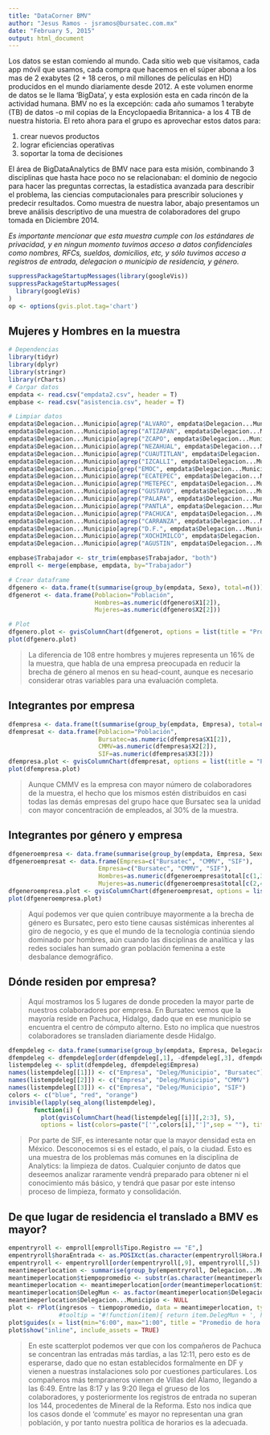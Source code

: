 ```yaml
---
title: "DataCorner BMV"
author: "Jesus Ramos - jsramos@bursatec.com.mx"
date: "February 5, 2015"
output: html_document
---
```

Los datos se estan comiendo al mundo. Cada sitio web que visitamos, cada app móvil que usamos, cada compra que hacemos en el súper abona a los mas de 2 exabytes (2 + 18 ceros, o mil millones de películas en HD) producidos en el mundo diariamente desde 2012. A este volumen enorme de datos se le llama 'BigData', y esta explosión esta en cada rincón de la actividad humana. BMV no es la excepción: cada año sumamos 1 terabyte (TB) de datos -o mil copias de la Encyclopaedia Britannica- a los 4 TB de nuestra historia. El reto ahora para el grupo es aprovechar estos datos para:

1. crear nuevos productos
2. lograr eficiencias operativas
3. soportar la toma de decisiones

El área de BigDataAnalytics de BMV nace para esta misión, combinando 3 disciplinas que hasta hace poco no se relacionaban: el dominio de negocio para hacer las preguntas correctas, la estadística avanzada para describir el problema, las ciencias computacionales para prescribir soluciones y predecir resultados. Como muestra de nuestra labor, abajo presentamos un breve análisis descriptivo de una muestra de colaboradores del grupo tomada en Diciembre 2014. 

*Es importante mencionar que esta muestra cumple con los estándares de privacidad, y en ningun momento tuvimos acceso a datos confidenciales como nombres, RFCs, sueldos, domicilios, etc, y sólo tuvimos acceso a registros de entrada, delegacion o municipio de residencia, y género.*

```r
suppressPackageStartupMessages(library(googleVis))
suppressPackageStartupMessages(
  library(googleVis)
)
op <- options(gvis.plot.tag='chart')
```

## Mujeres y Hombres en la muestra
```r
# Dependencias
library(tidyr)
library(dplyr)
library(stringr)
library(rCharts)
# Cargar datos
empdata <- read.csv("empdata2.csv", header = T)
empbase <- read.csv("asistencia.csv", header = T)

# Limpiar datos
empdata$Delegacion...Municipio[agrep("ALVARO", empdata$Delegacion...Municipio)] <- "ALVAROOBREGON"
empdata$Delegacion...Municipio[agrep("ATIZAPAN", empdata$Delegacion...Municipio)] <- "ATIZAPAN"
empdata$Delegacion...Municipio[agrep("ZCAPO", empdata$Delegacion...Municipio)] <- "AZCAPOTZALCO"
empdata$Delegacion...Municipio[agrep("NEZAHUAL", empdata$Delegacion...Municipio)] <- "NEZAHUALCOYOTL"
empdata$Delegacion...Municipio[agrep("CUAUTITLAN", empdata$Delegacion...Municipio)] <- "CUAUTITLAN"
empdata$Delegacion...Municipio[agrep("IZCALLI", empdata$Delegacion...Municipio)] <- "CUAUTITLAN"
empdata$Delegacion...Municipio[grep("EMOC", empdata$Delegacion...Municipio)] <- "CUAUHTEMOC"
empdata$Delegacion...Municipio[agrep("ECATEPEC", empdata$Delegacion...Municipio)] <- "ECATEPEC"
empdata$Delegacion...Municipio[agrep("METEPEC", empdata$Delegacion...Municipio)] <- "METEPEC"
empdata$Delegacion...Municipio[agrep("GUSTAVO", empdata$Delegacion...Municipio)] <- "GUSTAVOAMADERO"
empdata$Delegacion...Municipio[agrep("PALAPA", empdata$Delegacion...Municipio)] <- "IZTAPALAPA"
empdata$Delegacion...Municipio[agrep("PANTLA", empdata$Delegacion...Municipio)] <- "TLALNEPANTLA"
empdata$Delegacion...Municipio[agrep("PACHUCA", empdata$Delegacion...Municipio)] <- "PACHUCA"
empdata$Delegacion...Municipio[agrep("CARRANZA", empdata$Delegacion...Municipio)] <- "VENUSTIANOCARRANZA"
empdata$Delegacion...Municipio[agrep("D.F.", empdata$Delegacion...Municipio)] <- "DISTRITOFEDERAL"
empdata$Delegacion...Municipio[agrep("XOCHIMILCO", empdata$Delegacion...Municipio)] <- "XOCHIMILCO"
empdata$Delegacion...Municipio[agrep("AGUSTIN", empdata$Delegacion...Municipio)] <- "SANAGUSTIN"

empbase$Trabajador <- str_trim(empbase$Trabajador, "both")
emproll <- merge(empbase, empdata, by="Trabajador")

# Crear dataframe
dfgenero <- data.frame(t(summarise(group_by(empdata, Sexo), total=n())), stringsAsFactors = F)
dfgenerot <- data.frame(Poblacion="Población", 
                        Hombres=as.numeric(dfgenero$X1[2]), 
                        Mujeres=as.numeric(dfgenero$X2[2]))

# Plot
dfgenero.plot <- gvisColumnChart(dfgenerot, options = list(title = "Proporción de Género en BMV"))
plot(dfgenero.plot)

```
> La diferencia de 108 entre hombres y mujeres representa un 16% de la muestra, que habla de una empresa preocupada en reducir la brecha de género al menos en su head-count, aunque es necesario considerar otras variables para una evaluación completa.

## Integrantes por empresa
```r
dfempresa <- data.frame(t(summarise(group_by(empdata, Empresa), total=n())), stringsAsFactors = F)
dfempresat <- data.frame(Poblacion="Población", 
                         Bursatec=as.numeric(dfempresa$X1[2]), 
                         CMMV=as.numeric(dfempresa$X2[2]), 
                         SIF=as.numeric(dfempresa$X3[2]))
dfempresa.plot <- gvisColumnChart(dfempresat, options = list(title = "Proporción de colaboradores por empresa"))
plot(dfempresa.plot)
```
> Aunque CMMV es la empresa con mayor número de colaboradores de la muestra, el hecho que los mismos estén distribuidos en casi todas las demás empresas del grupo hace que Bursatec sea la unidad con mayor concentración de empleados, al 30% de la muestra.

## Integrantes por género y empresa
```r
dfgeneroempresa <- data.frame(summarise(group_by(empdata, Empresa, Sexo), total=n()), stringsAsFactors = F)
dfgeneroempresat <- data.frame(Empresa=c("Bursatec", "CMMV", "SIF"), 
                         Empresa=c("Bursatec", "CMMV", "SIF"), 
                         Hombres=as.numeric(dfgeneroempresa$total[c(1,3,5)]),
                         Mujeres=as.numeric(dfgeneroempresa$total[c(2,4,6)]))
dfgeneroempresa.plot <- gvisColumnChart(dfgeneroempresat, options = list(title = "Proporción de colaboradores por genero por empresa"))
plot(dfgeneroempresa.plot)
```
> Aquí podemos ver que quien contribuye mayormente a la brecha de género es Bursatec, pero esto tiene causas sistémicas inherentes al giro de negocio, y es que el mundo de la tecnología continúa siendo dominado por hombres, aún cuando las disciplinas de analítica y las redes sociales han sumado gran población femenina a este desbalance demográfico.

## Dónde residen por empresa?
> Aquí mostramos los 5 lugares de donde proceden la mayor parte de nuestros colaboradores por empresa. En Bursatec vemos que la mayoría reside en Pachuca, Hidalgo, dado que en ese municipio se encuentra el centro de cómputo alterno. Esto no implica que nuestros colaboradores se transladen diariamente desde Hidalgo.

```r
dfempdeleg <- data.frame(summarise(group_by(empdata, Empresa, Delegacion...Municipio), total=n()), stringsAsFactors = F)
dfempdeleg <- dfempdeleg[order(dfempdeleg[,1], -dfempdeleg[,3], dfempdeleg[,2]), ]
listempdeleg <- split(dfempdeleg, dfempdeleg$Empresa)
names(listempdeleg[[1]]) <- c("Empresa", "Deleg/Municipio", "Bursatec")
names(listempdeleg[[2]]) <- c("Empresa", "Deleg/Municipio", "CMMV")
names(listempdeleg[[3]]) <- c("Empresa", "Deleg/Municipio", "SIF")
colors <- c("blue", "red", "orange")
invisible(lapply(seq_along(listempdeleg), 
       function(i) {
         plot(gvisColumnChart(head(listempdeleg[[i]][,2:3], 5), 
         options = list(colors=paste("['",colors[i],"']",sep = ""), title = paste("Delegaciones y municipios donde habitan nuestros colaboradores de", names(listempdeleg[[i]][3])))))}))
```
> Por parte de SIF, es interesante notar que la mayor densidad esta en México. Desconocemos si es el estado, el país, o la ciudad. Esto es una muestra de los problemas más comunes en la disciplina de Analytics: la limpieza de datos. Cualquier conjunto de datos que deseemos analizar raramente vendrá preparado para obtener ni el conocimiento más básico, y tendrá que pasar por este intenso proceso de limpieza, formato y consolidación.

## De que lugar de residencia el translado a BMV es mayor?
```r
empentryroll <- emproll[emproll$Tipo.Registro == "E",]
empentryroll$horaEntrada <- as.POSIXct(as.character(empentryroll$Hora.Reg), format="%H:%M")
empentryroll <- empentryroll[order(empentryroll[,9], empentryroll[,5]), ]
meantimeperlocation <- summarise(group_by(empentryroll, Delegacion...Municipio), tiempopromedio=mean(horaEntrada), ingresos=n())
meantimeperlocation$tiempopromedio <- substr(as.character(meantimeperlocation$tiempopromedio), 12, 19)
meantimeperlocation <- meantimeperlocation[order(meantimeperlocation$tiempopromedio), ]
meantimeperlocation$DelegMun <- as.factor(meantimeperlocation$Delegacion...Municipio)
meantimeperlocation$Delegacion...Municipio <- NULL
plot <- rPlot(ingresos ~ tiempopromedio, data = meantimeperlocation, type = "point", color = "DelegMun")
              #tooltip = "#!function(item){ return item.DelegMun + ', hora llegada prom: ' + item.tiempopromedio + ', ingresos: ' + item.ingresos}!#")
plot$guides(x = list(min="6:00", max="1:00", title = "Promedio de hora de entrada"), y = list(min=-1, max=1000,title="Registros de entrada"))
plot$show("inline", include_assets = TRUE)
```
> En este scatterplot podemos ver que con los compañeros de Pachuca se concentran las entradas más tardías, a las 12:11, pero esto es de esperarse, dado que no estan establecidos formalmente en DF y vienen a nuestras instalaciones solo por cuestiones particulares. Los compañeros más tempraneros vienen de Villas del Álamo, llegando a las 6:49. Entre las 8:17 y las 9:20 llega el grueso de los colaboradores, y posteriormente los registros de entrada no superan los 144, procedentes de Mineral de la Reforma. Esto nos indica que los casos donde el 'commute' es mayor no representan una gran población, y por tanto nuestra política de horarios es la adecuada.

